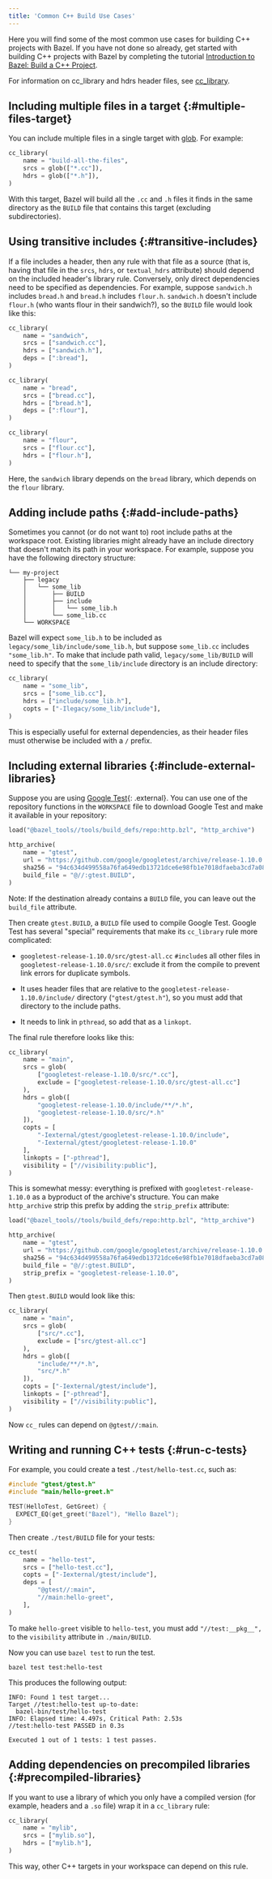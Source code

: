 ```yaml
---
title: 'Common C++ Build Use Cases'
---
```


Here you will find some of the most common use cases for building C++ projects
with Bazel. If you have not done so already, get started with building C++
projects with Bazel by completing the tutorial
[Introduction to Bazel: Build a C++ Project](/versions/7.1.0/start/cpp).

For information on cc_library and hdrs header files, see
<a href="/versions/7.1.0/reference/be/c-cpp#cc_library">cc_library</a>.

## Including multiple files in a target {:#multiple-files-target}

You can include multiple files in a single target with
<a href="/versions/7.1.0/reference/be/functions#glob">glob</a>.
For example:

```python
cc_library(
    name = "build-all-the-files",
    srcs = glob(["*.cc"]),
    hdrs = glob(["*.h"]),
)
```

With this target, Bazel will build all the `.cc` and `.h` files it finds in the
same directory as the `BUILD` file that contains this target (excluding
subdirectories).

## Using transitive includes {:#transitive-includes}

If a file includes a header, then any rule with that file as a source (that is,
having that file in the `srcs`, `hdrs`, or `textual_hdrs` attribute) should
depend on the included header's library rule. Conversely, only direct
dependencies need to be specified as dependencies. For example, suppose
`sandwich.h` includes `bread.h` and `bread.h` includes `flour.h`. `sandwich.h`
doesn't include `flour.h` (who wants flour in their sandwich?), so the `BUILD`
file would look like this:

```python
cc_library(
    name = "sandwich",
    srcs = ["sandwich.cc"],
    hdrs = ["sandwich.h"],
    deps = [":bread"],
)

cc_library(
    name = "bread",
    srcs = ["bread.cc"],
    hdrs = ["bread.h"],
    deps = [":flour"],
)

cc_library(
    name = "flour",
    srcs = ["flour.cc"],
    hdrs = ["flour.h"],
)
```

Here, the `sandwich` library depends on the `bread` library, which depends
on the `flour` library.

## Adding include paths {:#add-include-paths}

Sometimes you cannot (or do not want to) root include paths at the workspace
root. Existing libraries might already have an include directory that doesn't
match its path in your workspace. For example, suppose you have the following
directory structure:

```
└── my-project
    ├── legacy
    │   └── some_lib
    │       ├── BUILD
    │       ├── include
    │       │   └── some_lib.h
    │       └── some_lib.cc
    └── WORKSPACE
```

Bazel will expect `some_lib.h` to be included as
`legacy/some_lib/include/some_lib.h`, but suppose `some_lib.cc` includes
`"some_lib.h"`. To make that include path valid,
`legacy/some_lib/BUILD` will need to specify that the `some_lib/include`
directory is an include directory:

```python
cc_library(
    name = "some_lib",
    srcs = ["some_lib.cc"],
    hdrs = ["include/some_lib.h"],
    copts = ["-Ilegacy/some_lib/include"],
)
```

This is especially useful for external dependencies, as their header files
must otherwise be included with a `/` prefix.

## Including external libraries {:#include-external-libraries}

Suppose you are using [Google Test](https://github.com/google/googletest){: .external}.
You can use one of the repository functions in the `WORKSPACE` file to
download Google Test and make it available in your repository:

```python
load("@bazel_tools//tools/build_defs/repo:http.bzl", "http_archive")

http_archive(
    name = "gtest",
    url = "https://github.com/google/googletest/archive/release-1.10.0.zip",
    sha256 = "94c634d499558a76fa649edb13721dce6e98fb1e7018dfaeba3cd7a083945e91",
    build_file = "@//:gtest.BUILD",
)
```

Note: If the destination already contains a `BUILD` file, you can leave
out the `build_file` attribute.

Then create `gtest.BUILD`, a `BUILD` file used to compile Google Test.
Google Test has several "special" requirements that make its `cc_library` rule
more complicated:

*  `googletest-release-1.10.0/src/gtest-all.cc` `#include`s all other
   files in `googletest-release-1.10.0/src/`: exclude it from the
   compile to prevent link errors for duplicate symbols.

*  It uses header files that are relative to the
`googletest-release-1.10.0/include/` directory  (`"gtest/gtest.h"`), so you must
add that directory to the include paths.

*  It needs to link in `pthread`, so add that as a `linkopt`.

The final rule therefore looks like this:

```python
cc_library(
    name = "main",
    srcs = glob(
        ["googletest-release-1.10.0/src/*.cc"],
        exclude = ["googletest-release-1.10.0/src/gtest-all.cc"]
    ),
    hdrs = glob([
        "googletest-release-1.10.0/include/**/*.h",
        "googletest-release-1.10.0/src/*.h"
    ]),
    copts = [
        "-Iexternal/gtest/googletest-release-1.10.0/include",
        "-Iexternal/gtest/googletest-release-1.10.0"
    ],
    linkopts = ["-pthread"],
    visibility = ["//visibility:public"],
)
```

This is somewhat messy: everything is prefixed with `googletest-release-1.10.0`
as a byproduct of the archive's structure. You can make `http_archive` strip
this prefix by adding the `strip_prefix` attribute:

```python
load("@bazel_tools//tools/build_defs/repo:http.bzl", "http_archive")

http_archive(
    name = "gtest",
    url = "https://github.com/google/googletest/archive/release-1.10.0.zip",
    sha256 = "94c634d499558a76fa649edb13721dce6e98fb1e7018dfaeba3cd7a083945e91",
    build_file = "@//:gtest.BUILD",
    strip_prefix = "googletest-release-1.10.0",
)
```

Then `gtest.BUILD` would look like this:

```python
cc_library(
    name = "main",
    srcs = glob(
        ["src/*.cc"],
        exclude = ["src/gtest-all.cc"]
    ),
    hdrs = glob([
        "include/**/*.h",
        "src/*.h"
    ]),
    copts = ["-Iexternal/gtest/include"],
    linkopts = ["-pthread"],
    visibility = ["//visibility:public"],
)
```

Now `cc_` rules can depend on `@gtest//:main`.

## Writing and running C++ tests {:#run-c-tests}

For example, you could create a test `./test/hello-test.cc`, such as:

```cpp
#include "gtest/gtest.h"
#include "main/hello-greet.h"

TEST(HelloTest, GetGreet) {
  EXPECT_EQ(get_greet("Bazel"), "Hello Bazel");
}
```

Then create `./test/BUILD` file for your tests:

```python
cc_test(
    name = "hello-test",
    srcs = ["hello-test.cc"],
    copts = ["-Iexternal/gtest/include"],
    deps = [
        "@gtest//:main",
        "//main:hello-greet",
    ],
)
```

To make `hello-greet` visible to `hello-test`, you must add
`"//test:__pkg__",` to the `visibility` attribute in `./main/BUILD`.

Now you can use `bazel test` to run the test.

```
bazel test test:hello-test
```

This produces the following output:

```
INFO: Found 1 test target...
Target //test:hello-test up-to-date:
  bazel-bin/test/hello-test
INFO: Elapsed time: 4.497s, Critical Path: 2.53s
//test:hello-test PASSED in 0.3s

Executed 1 out of 1 tests: 1 test passes.
```

## Adding dependencies on precompiled libraries {:#precompiled-libraries}

If you want to use a library of which you only have a compiled version (for
example, headers and a `.so` file) wrap it in a `cc_library` rule:

```python
cc_library(
    name = "mylib",
    srcs = ["mylib.so"],
    hdrs = ["mylib.h"],
)
```

This way, other C++ targets in your workspace can depend on this rule.
